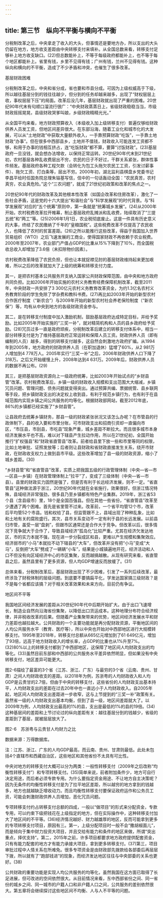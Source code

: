 ```yaml
---
---
---
```

title: 第三节　纵向不平衡与横向不平衡
---




分税制改革之后，中央拿走了收入的大头，但事情还是要地方办，所以支出的大头仍留在地方，地方收支差距由中央转移支付来填补。从全国总数来看，转移支付足够补上地方收支缺口。(22)但总数能补上，不等于每级政府都能补上，也不等于每个地区都能补上。省里有钱，乡里不见得有钱；广州有钱，兰州不见得有钱。这种纵向和横向的不平衡，造成了不少矛盾和冲突，也催生了很多改革。





基层财政困难


分税制改革之后，中央和省分成，省也要和市县分成。可因为上级权威高于下级，所以越往基层分到的钱往往越少，但分到的任务却越来越多，出现了“财权层层上收，事权层层下压”的局面。改革后没几年，基层财政就出现了严重的困难。20世纪90年代末有句顺口溜流行很广：“中央财政蒸蒸日上，省级财政稳稳当当，市级财政摇摇晃晃，县级财政哭爹叫娘，乡级财政精精光光。”

从全国平均来看，地方财政预算收入（本级收入加上级转移支付）普遍仅够给财政供养人员发工资，但地区间差异很大。在东部沿海，随着工业化和城市化的大发展，可以从“土地财政”中获取大量额外收入，一手靠预算财政“吃饭”，一手靠土地财政“办事”。但在很多中西部县乡，土地并不值钱，财政收入可能连发工资都不够，和用于办事的钱相互挤占，连“吃饭财政”都不算，要算“讨饭财政”。(23)基层政府一旦没钱，就会想办法增收，以保持正常运转。20世纪90年代末到21世纪初，农村基层各种乱收费层出不穷，农民的日子不好过，干群关系紧张，群体性事件频发。基层政府各种工程欠款（会转化为包工头拖欠农民工工资，引发讨薪事件）、拖欠工资、打白条等，层出不穷。2000年初，湖北监利县棋盘乡党委书记李昌平给时任国务院总理朱镕基写信，信中的一句话轰动全国：“农民真苦，农村真穷，农业真危险。”这个“三农问题”，就成了21世纪初政策和改革的焦点之一。

20世纪90年代的财政改革及其他根本性改革（如国企改革和住房改革），激化了一些社会矛盾，这是党的十六大提出“和谐社会”与“科学发展观”的时代背景。与“科学发展观”对应的“五个统筹”原则中，第一条就是“统筹城乡发展”。(24)从2000年开始，农村税费改革拉开帷幕，制止基层政府乱摊派和乱收费，陆续取消了“三提五统”和“两工”等。(25)2006年1月1日，农业税彻底废止。这是一件具有历史意义的大事，终结了农民缴纳了千年的“皇粮国税”。这些税费改革不仅提高了农民收入，也降低了农村的贫富差距。(26)之所以能推行这些改革，得益于我国加入世界贸易组织（WTO）之后飞速发展的工商业，使得国家财政不再依赖于农业税费。2000年至2007年，农业部门产值占GDP的比重从15%下降到了10%，而全国税收总收入却增加了3.6倍（未扣除物价因素）。

农村税费改革降低了农民负担，但也让本就捉襟见肘的基层财政维持起来更加艰难，所以之后的改革就加大了上级的统筹和转移支付力度。

其一，是把农村基本公共服务开支纳入国家公共财政保障范围，由中央和地方政府共同负担。比如2006年开始实施的农村义务教育经费保障机制改革，截至2011年，中央财政一共安排了3 300亿元农村义务教育改革资金，为约1.3亿名农村义务教育阶段的学生免除了学杂费和教科书费。(27)再比如2003年开始的新型农村合作医疗制度（“新农合”）与2009年开始的新型农村社会养老保险制度（“新农保”）等，均有从中央到地方的各级财政资金参与。

其二，是在转移支付制度中加入激励机制，鼓励基层政府达成特定目标，并给予奖励。比如2005年开始实施的“三奖一补”，就对精简机构和人员的县乡政府给予奖励。(28)冗员过多一直是政府顽疾，分税制改革后建立的转移支付体系中，相当一部分转移支付是为了维持基层政府正常运转和保障人员工资。财政供养人员（即有编制的人员）越多，得到的转移支付越多，这自然会刺激地方政府扩编。从1994年到2005年，地方政府的财政供养人员（在职加退休）猛增了60%，从2 981万人增加到4 778万人。2005年实行“三奖一补”之后，2006年财政供养人口下降了318万。之后又开始缓慢上升，2008年达到4 631万。2009年后，财政供养人员的数据不再公布。(29)

其三，是把基层财政资源向上一级政府统筹，比如2003年开始试点的“乡财县管”改革。农村税费改革后，乡镇一级的财政收入规模和支出范围大大缩减，乡镇冗员问题、管理问题、债务问题就变得突出。通过预算共编、票据统管、县乡联网等手段，把乡镇财政支出的决定权上收到县，有利于规范乡镇行为，也有利于在县域范围内实现乡镇之间公共服务的均等化。根据财政部网站，截至2012年底，86%的乡镇都已经实施了“乡财县管”。

让县政府去统筹乡镇财务，那县一级的财政紧张状况又该怎么办呢？在市管县的行政体制下，县的收入要和市里分账，可市财政支出和招商引资却一直偏向市区，“市压县，市刮县，市吃县”现象严重，城乡差距不断拉大。而且很多城市本身经济发展水平也不高，难以对下辖县产生拉动作用，所以在21世纪初，全国开始推行“扩权强县”和“财政省直管县”改革。前者给县里下放一些和市里等同的权限，比如土地审批、证照发放等；后者则让县财政和省财政直接发生关系，绕开市财政，在财政收支权力上做到县市平级。这些改革增加了县一级的财政资源，缩小了城乡差距。(30)

“乡财县管”和“省直管县”改革，实质上把我国五级的行政管理体制（中央—省—市—区县—乡镇）在财政管理体制上“拉平”了，变成了三级体制（中央—省—市县）。县里的财政实力固然是强了，但是否有利于长远经济发展，则不一定。“省直管县”这种做法源于浙江，20世纪90年代就在全省施行，效果很好。但浙江情况特殊，县域经济非常强劲，很多县乃至乡镇都有特色产业集群。2019年，浙江省53个县（含县级市）里，18个是全国百强县。但在其他一些省份，“省直管县”改革至少遭遇了两个困难。首先是省里管不过来。改革前，一个省平均管12个市，改革后平均管52个市县。钱和权给了县，但监管跟不上，县域出现了种种乱象，比如和土地有关的腐败盛行。其次，县市关系变动不一定有利于县的长远发展。以前县归市管，虽受一层“盘剥”，但跟市区通常还是合作大于竞争。但改革以后，很多情况下竞争就大于合作了，导致县域经济“孤岛化”比较严重。尤其在经济欠发达地区，市的实力本就不强，现在进一步分裂成区和县，更难以产生规模和集聚效应。经济弱市的“小马”本就拉不动下辖县的“大车”，但改革并没有把“小马”变成“大马”，反倒把“大车”劈成了一辆辆“小车”，结果是小城镇遍地开花，经济活动和人口不但没有向区域经济中心的市区集聚，反而越搞越散。从现有研究来看，省直管县之后，虽然县里有了更多资源，但人均GDP增速反而放缓了。(31)

总体来看，分税制改革后，基层财政出现了不少困难，引发了一系列后续改革，最终涉及了财税体制的层级问题。到底要不要搞扁平化，学发达国家搞三级财政？是不是每个省都应该搞？对于相关改革效果和未来方向，目前仍有争议。





地区间不平等


我国地区间经济发展的差距从20世纪90年代中后期开始扩大。由于出口飞速增长，制造业自然向沿海省份集聚，以降低出口货运成本。这种地理分布符合经济规律，并非税收改革的后果。但随着产业集聚带来的优势，地区间经济发展水平和财力差距也越拉越大。公共财政的一个主要功能就是再分配财政资源，平衡地区间的人均公共服务水平（教育、医疗等），所以中央也开始对中西部地区进行大规模转移支付。1995年至2018年，转移支付总额从665亿元增加到了61 649亿元，增加了93倍，远高于地方财政收入的增长率，占GDP的比重也从1%升至7%。(32)80%以上的转移支付都到了中西部地区，这保障了地区间人均财政支出的均等化。(33)虽然目前东部和中西部的公共服务水平差异依然明显，但如果没有中央转移支付，地区差异可能更大。

图2-6描绘了最富的3个省（江苏、浙江、广东）与最穷的3个省（云南、贵州、甘肃）之间人均财政收支的差距。以2018年为例，苏浙粤的人均财政收入和人均GDP是云贵甘的2.7倍，但由于中央的转移支付，这些省份的人均财政支出基本持平，人均财政支出的差距在过去20年中也一直远小于人均财政收入。自2005年起，地区间人均财政支出差距进一步收窄，这与上节提到的“三奖一补”政策有关。虽然省一级的人均财政支出基本均衡，但到了县一级，地区间差距就大了。以2009年为例，人均财政支出最高的1%的县，支出是最低的1%的县的19倍。(34)这种基层间的差距和上节讨论过的纵向差距有关：越往基层分到的钱越少，省级的差距到了基层，就被层层放大了。

图2-6　苏浙粤与云贵甘人均财力之比

数据来源：万得数据库。

注：江苏、浙江、广东的人均GDP最高，而云南、贵州、甘肃则最低。此处未包括4个直辖市和西藏自治区，这些地区和其他省份不太具有可比性。



中央对地方的转移支付大概可以分为两类：一般性转移支付（2009年之后改称“均衡性转移支付”）和专项转移支付。(35)简单来说，前者附加条件少，地方可自行决定用途，而后者必须专款专用。为什么要指定资金用途、不让地方自主决策呢？因为无条件的均衡性转移支付是为了拉平地区差距，所以越穷的地方拿到的钱越多，地方也就越缺乏增收动力。而且均衡性转移支付要保证政府运作和公务员工资，可能会刺激财政供养人员增加，恶化冗员问题。

专项转移支付约占转移支付总额的四成，一般以“做项目”的形式来分配资金，专款专用，可以约束下级把钱花在上级指定的地方，但在实际操作中，这种转移支付加大了地区间的不平等。(36)经济情况越好、财力越雄厚的地区，反而可能拿到更多的专项转移支付项目，原因有三。第一，上级分配项目时一般不会“撒胡椒面儿”，而是倾向于集中财力投资大项目，并且交给有能力和条件的地区来做，所谓“突出重点，择优支持”。第二，2015年之前，许多项目都要求地方政府提供配套资金，只有有能力配套的地方才有能力承接大项目，拿到更多转移支付。(37)第三，项目审批过程中人情关系在所难免。很多专项资金是由财政部先拨款给各部委后再层层下拨，所以就有了“跑部钱进”的现象，而经济发达地区往往与中央部委的关系也更好。(38)

公共财政的重要功能是实现人均公共服务的均等化，虽然我国在这方面已取得了长足进展，但可改进的空间依然很大。从目前情况来看，东中西部省份之间、同一省份的城乡之间、同一城市的户籍人口和非户籍人口之间，公共服务的差别依然很大。第五章将会继续探讨这些地区间不均衡、人与人不平等的问题。